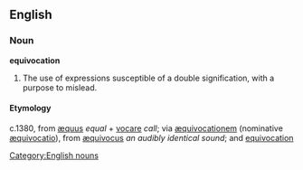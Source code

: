 ==English==
===Noun===
[[Category:English nouns]]
'''equivocation'''
#The use of expressions susceptible of a double signification, with a purpose to mislead.
==== Etymology ====
c.1380, from {{L.}} [[æquus]] ''equal'' + [[vocare]] ''call''; via {{LL.}} [[æquivocationem]] (nominative [[æquivocatio]]), from [[æquivocus]] ''an audibly identical sound''; and {{OF.}} [[equivocation]]